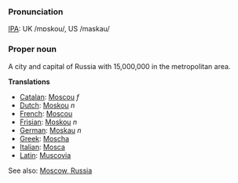 ===Pronunciation===
[[IPA]]: UK /mɒskou/, US /maskau/

===Proper noun===

A city and capital of Russia with 15,000,000 in the metropolitan area.

'''Translations'''

*[[Catalan]]: [[Moscou]] ''f''
*[[Dutch]]: [[Moskou]] ''n''
*[[French]]: [[Moscou]]
*[[Frisian]]: [[Moskou]] ''n''
*[[German]]: [[Moskau]] ''n''
*[[Greek]]: [[Moscha]]
*[[Italian]]: [[Mosca]]
*[[Latin]]: [[Muscovia]]

See also: [[en:Moscow, Russia|Moscow, Russia]]